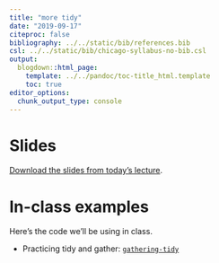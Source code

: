 ```yaml
---
title: "more tidy"
date: "2019-09-17"
citeproc: false
bibliography: ../../static/bib/references.bib
csl: ../../static/bib/chicago-syllabus-no-bib.csl
output:
  blogdown::html_page:
    template: ../../pandoc/toc-title_html.template
    toc: true
editor_options: 
  chunk_output_type: console
---
```


# Slides


[Download the slides from today's lecture](/images/slides/07-projects.pdf).


# In-class examples

Here's the code we'll be using in class. 

- Practicing tidy and gather: [<i class="fas fa-file-archive"></i> `gathering-tidy`](/files/gathering-tidy-2.R)


